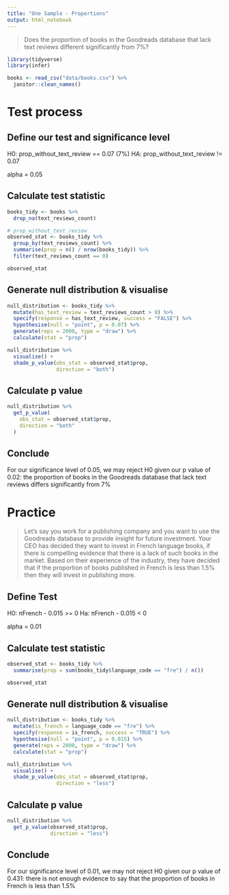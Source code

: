 ```yaml
---
title: "One Sample - Proportions"
output: html_notebook
---
```


>Does the proportion of books in the Goodreads database that lack text reviews different significantly from 7%?

```r
library(tidyverse)
library(infer)
```

```r
books <- read_csv("data/books.csv") %>% 
  janitor::clean_names()
```
# Test process

## Define our test and significance level

H0: prop_without_text_review == 0.07 (7%)
HA: prop_without_text_review != 0.07

alpha = 0.05

## Calculate test statistic

```r
books_tidy <- books %>% 
  drop_na(text_reviews_count)

# prop_without_text_review
observed_stat <- books_tidy %>% 
  group_by(text_reviews_count) %>% 
  summarise(prop = n() / nrow(books_tidy)) %>% 
  filter(text_reviews_count == 0)

observed_stat
```

## Generate null distribution & visualise

```r
null_distribution <- books_tidy %>% 
  mutate(has_text_review = text_reviews_count > 0) %>% 
  specify(response = has_text_review, success = "FALSE") %>% 
  hypothesise(null = "point", p = 0.07) %>% 
  generate(reps = 2000, type = "draw") %>% 
  calculate(stat = "prop")
```

```r
null_distribution %>% 
  visualise() +
  shade_p_value(obs_stat = observed_stat$prop,
                direction = "both")
```
## Calculate p value

```r
null_distribution %>% 
  get_p_value(
    obs_stat = observed_stat$prop,
    direction = "both"
  )
```

## Conclude

For our significance level of 0.05, we may reject H0 given our p value of 0.02: the proportion of books in the Goodreads database that lack text reviews differs significantly from 7%

# Practice

>Let's say you work for a publishing company and you want to use the Goodreads database to provide insight for future investment. Your CEO has decided they want to invest in French language books, if there is compelling evidence that there is a lack of such books in the market. Based on their experience of the industry, they have decided that if the proportion of books published in French is less than 1.5% then they will invest in publishing more.

## Define Test

H0: πFrench - 0.015 >= 0
Ha: πFrench - 0.015 < 0

alpha = 0.01

## Calculate test statistic

```r
observed_stat <- books_tidy %>% 
  summarise(prop = sum(books_tidy$language_code == "fre") / n())

observed_stat
```

## Generate null distribution & visualise

```r
null_distribution <- books_tidy %>% 
  mutate(is_french = language_code == "fre") %>% 
  specify(response = is_french, success = "TRUE") %>% 
  hypothesise(null = "point", p = 0.015) %>% 
  generate(reps = 2000, type = "draw") %>% 
  calculate(stat = "prop")
```

```r
null_distribution %>% 
  visualise() +
  shade_p_value(obs_stat = observed_stat$prop,
                direction = "less")
```

## Calculate p value

```r
null_distribution %>% 
  get_p_value(observed_stat$prop,
              direction = "less")
```

## Conclude

For our significance level of 0.01, we may not reject H0 given our p value of 0.431: there is not enough evidence to say that the proportion of books in French is less than 1.5%
